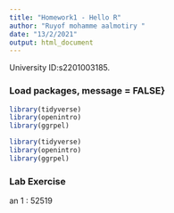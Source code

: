 ```yaml
---
title: "Homework1 - Hello R"
author: "Ruyof mohamme aalmotiry "
date: "13/2/2021"
output: html_document
---
```


University ID:s2201003185.

### Load packages, message = FALSE}

```r
library(tidyverse)
library(openintro)
library(ggrpel)
```



```r
library(tidyverse)
library(openintro)
library(ggrpel)

```


### Lab Exercise

an 1 :
52519






